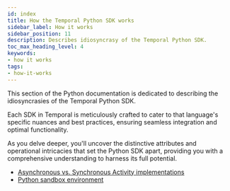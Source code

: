 ```yaml
---
id: index
title: How the Temporal Python SDK works
sidebar_label: How it works
sidebar_position: 11
description: Describes idiosyncrasy of the Temporal Python SDK.
toc_max_heading_level: 4
keywords:
- how it works
tags:
- how-it-works
---
```


<!-- THIS FILE IS GENERATED. DO NOT EDIT THIS FILE DIRECTLY -->

This section of the Python documentation is dedicated to describing the idiosyncrasies of the Temporal Python SDK.

Each SDK in Temporal is meticulously crafted to cater to that language's specific nuances and best practices, ensuring seamless integration and optimal functionality.

As you delve deeper, you'll uncover the distinctive attributes and operational intricacies that set the Python SDK apart, providing you with a comprehensive understanding to harness its full potential.

- [Asynchronous vs. Synchronous Activity implementations](/dev-guide/python/async-vs-sync)
- [Python sandbox environment](/dev-guide/python/sandbox)

